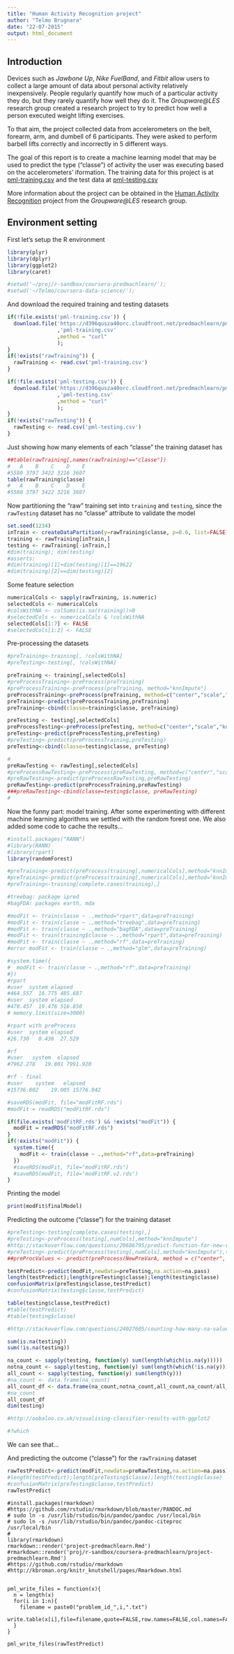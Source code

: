 ```yaml
---
title: "Human Activity Recognition project"
author: "Telmo Brugnara"
date: "22-07-2015"
output: html_document
---
```


<!--
https://d396qusza40orc.cloudfront.net/predmachlearn/pml-training.csv

https://d396qusza40orc.cloudfront.net/predmachlearn/pml-testing.csv

http://groupware.les.inf.puc-rio.br/har
-->

## Introduction

Devices such as *Jawbone Up*, *Nike FuelBand*, and *Fitbit* allow users to collect a large amount of data about personal activity relatively inexpensively. People regularly quantify how much of a particular activity they do, but they rarely quantify how well they do it. The *Groupware@LES* research group created a research project to try to predict how well a person executed weight lifting exercises.

To that aim, the project collected data from accelerometers on the belt, forearm, arm, and dumbell of 6 participants. They were asked to perform barbell lifts correctly and incorrectly in 5 different ways.

The goal of this report is to create a machine learning model that may be used to predict the type ("classe") of activity the user was executing based on the accelerometers' iformation. The training data for this project is at [pml-training.csv](https://d396qusza40orc.cloudfront.net/predmachlearn/pml-training.csv) and the test data at [pml-testing.csv](https://d396qusza40orc.cloudfront.net/predmachlearn/pml-testing.csv)

More information about the project can be obtained in the [Human Activity Recognition](http://groupware.les.inf.puc-rio.br/har) project from the *Groupware@LES* research group.

<!--
## What you should submit

The goal of your project is to predict the manner in which they did the exercise. This is the "classe" variable in the training set. You may use any of the other variables to predict with. You should create a report describing how you built your model, how you used cross validation, what you think the expected out of sample error is, and why you made the choices you did. You will also use your prediction model to predict 20 different test cases.
-->

## Environment setting

First let's setup the R environment

```r
library(plyr)
library(dplyr)
library(ggplot2)
library(caret)

#setwd('~/proj/r-sandbox/coursera-predmachlearn/');
#setwd('~/Telmo/coursera-data-science/');
```

And download the required training and testing datasets

```r
if(!file.exists('pml-training.csv')) {
  download.file('https://d396qusza40orc.cloudfront.net/predmachlearn/pml-training.csv'
                ,'pml-training.csv'
                ,method = "curl"
                );
}
if(!exists("rawTraining")) {
  rawTraining <- read.csv('pml-training.csv')
}

if(!file.exists('pml-testing.csv')) {
  download.file('https://d396qusza40orc.cloudfront.net/predmachlearn/pml-testing.csv'
                ,'pml-testing.csv'
                ,method = "curl"
                );
}
if(!exists("rawTesting")) {
  rawTesting <- read.csv('pml-testing.csv')
}
```

Just showing how many elements of each "classe" the training dataset has

```r
##table(rawTraining[,names(rawTraining)=="classe"])
#   A    B    C    D    E
#5580 3797 3422 3216 3607
table(rawTraining$classe)
#   A    B    C    D    E
#5580 3797 3422 3216 3607
```

Now partitioning the "raw" training set into `training` and `testing`, since the `rawTesting` dataset has no "classe" attribute to validate the model

```r
set.seed(1234)
inTrain <- createDataPartition(y=rawTraining$classe, p=0.6, list=FALSE)
training <- rawTraining[inTrain,]
testing <- rawTraining[-inTrain,]
#dim(training); dim(testing)
#asserts:
#dim(training)[1]+dim(testing)[1]==19622
#dim(training)[2]==dim(testing)[2]
```

Some feature selection

```r
numericalCols <- sapply(rawTraining, is.numeric)
selectedCols <- numericalCols
#colsWithNA <- colSums(is.na(training))>0
#selectedCols <- numericalCols & !colsWithNA
selectedCols[1:7] <- FALSE
#selectedCols[1:2] <- FALSE
```

Pre-processing the datasets

```r
#preTraining<-training[, !colsWithNA]
#preTesting<-testing[, !colsWithNA]

preTraining <- training[,selectedCols]
#preProcessTraining<-preProcess(preTraining)
#preProcessTraining<-preProcess(preTraining, method="knnImpute")
preProcessTraining<-preProcess(preTraining, method=c("center","scale","knnImpute"))
preTraining<-predict(preProcessTraining,preTraining)
preTraining<-cbind(classe=training$classe, preTraining)

preTesting <- testing[,selectedCols]
preProcessTesting<-preProcess(preTesting, method=c("center","scale","knnImpute"))
preTesting<-predict(preProcessTesting,preTesting)
#preTesting<-predict(preProcessTraining,preTesting)
preTesting<-cbind(classe=testing$classe, preTesting)

#
preRawTesting <- rawTesting[,selectedCols]
#preProcessRawTesting<-preProcess(preRawTesting, method=c("center","scale","knnImpute"))
#preRawTesting<-predict(preProcessRawTesting,preRawTesting)
preRawTesting<-predict(preProcessTraining,preRawTesting)
###preRawTesting<-cbind(classe=testing$classe, preRawTesting)
#
```

Now the funny part: model training. After some experimenting with different machine learning algorithms we settled with the random forest one. We also added some code to cache the results...

```r
#install.packages("RANN")
#library(RANN)
#library(rpart)
library(randomForest)

#preTraining<-predict(preProcess(training[,numericalCols],method="knnImpute"),training[,numericalCols])
#preTraining<-predict(preProcess(training[,numericalCols],method="knnImpute"),training)
#preTraining<-training[complete.cases(training),]

#treebag: package ipred
#bagFDA: packages earth, mda

#modFit <- train(classe ~ .,method="rpart",data=preTraining)
#modFit <- train(classe ~ .,method="treebag",data=preTraining)
#modFit <- train(classe ~ .,method="bagFDA",data=preTraining)
#modFit <- train(training$classe ~ .,method="rpart",data=preTraining)
#modFit <- train(classe ~ .,method="rf",data=preTraining)
#error modFit <- train(classe ~ .,method="glm",data=preTraining)

#system.time({
#  modFit <- train(classe ~ .,method="rf",data=preTraining)
#})
#rpart
#user  system elapsed
#464.557  16.775 485.687
#user  system elapsed
#470.457  19.476 516.850
# memory.limit(size=3000)

#rpart with preProcess
#user  system elapsed
#26.730   0.436  27.529

#rf
#user   system  elapsed
#7962.278   19.801 7991.920

#rf - final
#user    system   elapsed
#15736.802    19.005 15776.042

#saveRDS(modFit, file="modFitRF.rds")
#modFit = readRDS("modFitRF.rds")

if(file.exists('modFitRF.rds') && !exists("modFit")) {
  modFit = readRDS("modFitRF.rds")
}
if(!exists("modFit")) {
  system.time({
    modFit <- train(classe ~ .,method="rf",data=preTraining)
  })
  #saveRDS(modFit, file="modFitRF.rds")
  #saveRDS(modFit, file="modFitRF.v2.rds")
}

```

Printing the model

```r
print(modFit$finalModel)
```

Predicting the outcome ("classe") for the training dataset

```r
#preTesting<-testing[complete.cases(testing),]
#preTesting<-preProcess(testing[,numCols],method="knnImpute")
#http://stackoverflow.com/questions/20686795/predict-function-for-new-variables-format
#preTesting<-predict(preProcess(testing[,numCols],method="knnImpute"),testing[,numCols])
##preProcValues <- predict(preProcess(NewPreVarA, method = c("center", "scale")), NewPreVarA)

testPredict<-predict(modFit,newdata=preTesting,na.action=na.pass)
length(testPredict);length(preTesting$classe);length(testing$classe)
confusionMatrix(preTesting$classe,testPredict)
#confusionMatrix(testing$classe,testPredict)

table(testing$classe,testPredict)
#table(testPredict)
#table(testing$classe)

#http://stackoverflow.com/questions/24027605/counting-how-many-na-values-an-r-data-frame-has

sum(is.na(testing))
sum(!is.na(testing))

na_count <- sapply(testing, function(y) sum(length(which(is.na(y)))))
notna_count <- sapply(testing, function(y) sum(length(which(!is.na(y)))))
all_count <- sapply(testing, function(y) sum(length(y)))
#na_count <- data.frame(na_count)
all_count_df <- data.frame(na_count,notna_count,all_count,na_count/all_count)
#na_count
all_count_df
dim(testing)

#http://oobaloo.co.uk/visualising-classifier-results-with-ggplot2

#?which

```

We can see that...

And predicting the outcome ("classe") for the `rawTraining` dataset

```r
rawTestPredict<-predict(modFit,newdata=preRawTesting,na.action=na.pass)
#length(testPredict);length(preTesting$classe);length(testing$classe)
#confusionMatrix(preTesting$classe,testPredict)
rawTestPredict
```

```
#install.packages(rmarkdown)
#https://github.com/rstudio/rmarkdown/blob/master/PANDOC.md
# sudo ln -s /usr/lib/rstudio/bin/pandoc/pandoc /usr/local/bin
# sudo ln -s /usr/lib/rstudio/bin/pandoc/pandoc-citeproc /usr/local/bin
#
library(rmarkdown)
rmarkdown::render('project-predmachlearn.Rmd')
#rmarkdown::render('proj/r-sandbox/coursera-predmachlearn/project-predmachlearn.Rmd')
#https://github.com/rstudio/rmarkdown
#http://kbroman.org/knitr_knutshell/pages/Rmarkdown.html


pml_write_files = function(x){
  n = length(x)
  for(i in 1:n){
    filename = paste0("problem_id_",i,".txt")
    write.table(x[i],file=filename,quote=FALSE,row.names=FALSE,col.names=FALSE)
  }
}

pml_write_files(rawTestPredict)
```

<!-- ======================================== -->

<!--
> system.time({
+   modFit <- train(training$classe ~ .,method="rf",data=preTraining)
+ })
Loading required package: randomForest
randomForest 4.6-10
Type rfNews() to see new features/changes/bug fixes.

Attaching package: ‘randomForest’

The following object is masked from ‘package:dplyr’:

    combine



^C
Timing stopped at: 7712.541 3.464 7726.039

#http://topepo.github.io/caret/featureselection.html

#saveRDS(myVariableName, file="myFile.rds")
#myVariableName = readRDS("myFile.rds")

https://cran.r-project.org/web/views/MachineLearning.html
http://topepo.github.io/caret/featureselection.html
http://topepo.github.io/caret/training.html

http://stackoverflow.com/questions/15968494/how-to-delete-columns-with-na-in-r
http://stackoverflow.com/questions/20686795/predict-function-for-new-variables-format

-->
